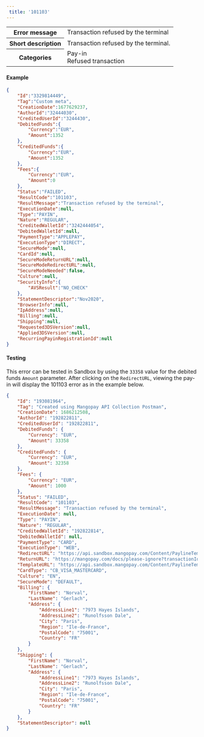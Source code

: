 ---  
 title: '101103'  
---  
  
<table>
    <tbody>
        <tr>
            <th scope="row"><strong>Error message</strong></th>
            <td>Transaction refused by the terminal</td>
        </tr>
        <tr>
            <th scope="row"><strong>Short description</strong></th>
            <td>Transaction refused by the terminal.</td>
        </tr>
        <tr>
            <th scope="row"><strong>Categories</strong></th>
            <td>  
<div class="label">Pay-in</div>  
<div class="label">Refused transaction</div>
</td>
        </tr>
    </tbody>
</table>  

#### Example  
```json API Response
{
    "Id":"3329814449",
    "Tag":"Custom meta",
    "CreationDate":1677629237,
    "AuthorId":"32444030",
    "CreditedUserId":"3244430",
    "DebitedFunds":{
        "Currency":"EUR",
        "Amount":1352
    },
    "CreditedFunds":{
        "Currency":"EUR",
        "Amount":1352
    },
    "Fees":{
        "Currency":"EUR",
        "Amount":0
    },
    "Status":"FAILED",
    "ResultCode":"101103",
    "ResultMessage":"Transaction refused by the terminal",
    "ExecutionDate":null,
    "Type":"PAYIN",
    "Nature":"REGULAR",
    "CreditedWalletId":"3242444054",
    "DebitedWalletId":null,
    "PaymentType":"APPLEPAY",
    "ExecutionType":"DIRECT",
    "SecureMode":null,
    "CardId":null,
    "SecureModeReturnURL":null,
    "SecureModeRedirectURL":null,
    "SecureModeNeeded":false,
    "Culture":null,
    "SecurityInfo":{
        "AVSResult":"NO_CHECK"
    },
    "StatementDescriptor":"Nov2020",
    "BrowserInfo":null,
    "IpAddress":null,
    "Billing":null,
    "Shipping":null,
    "Requested3DSVersion":null,
    "Applied3DSVersion":null,
    "RecurringPayinRegistrationId":null
}
```  

#### Testing  

This error can be tested in Sandbox by using the `33358` value for the debited funds `Amount` parameter. After clicking on the `RedirectURL`, viewing the pay-in will display the 101103 error as in the example below.  
```json API response
{
    "Id": "193081964",
    "Tag": "Created using Mangopay API Collection Postman",
    "CreationDate": 1686212508,
    "AuthorId": "192822811",
    "CreditedUserId": "192822811",
    "DebitedFunds": {
        "Currency": "EUR",
        "Amount": 33358
    },
    "CreditedFunds": {
        "Currency": "EUR",
        "Amount": 32358
    },
    "Fees": {
        "Currency": "EUR",
        "Amount": 1000
    },
    "Status": "FAILED",
    "ResultCode": "101103",
    "ResultMessage": "Transaction refused by the terminal",
    "ExecutionDate": null,
    "Type": "PAYIN",
    "Nature": "REGULAR",
    "CreditedWalletId": "192822814",
    "DebitedWalletId": null,
    "PaymentType": "CARD",
    "ExecutionType": "WEB",
    "RedirectURL": "https://api.sandbox.mangopay.com/Content/PaylineTemplateWidget?rp=e91911b826bc4f7cbcb9e00bebbddc07&transactionId=193081964&token=1bCn7FxTXABDfETyS2551686212508577",
    "ReturnURL": "https://mangopay.com/docs/please-ignore?transactionId=193081964",
    "TemplateURL": "https://api.sandbox.mangopay.com/Content/PaylineTemplateWidget?rp=e91911b826bc4f7cbcb9e00bebbddc07&transactionId=193081964",
    "CardType": "CB_VISA_MASTERCARD",
    "Culture": "EN",
    "SecureMode": "DEFAULT",
    "Billing": {
        "FirstName": "Norval",
        "LastName": "Gerlach",
        "Address": {
            "AddressLine1": "7973 Hayes Islands",
            "AddressLine2": "Runolfsson Dale",
            "City": "Paris",
            "Region": "Ile-de-France",
            "PostalCode": "75001",
            "Country": "FR"
        }
    },
    "Shipping": {
        "FirstName": "Norval",
        "LastName": "Gerlach",
        "Address": {
            "AddressLine1": "7973 Hayes Islands",
            "AddressLine2": "Runolfsson Dale",
            "City": "Paris",
            "Region": "Ile-de-France",
            "PostalCode": "75001",
            "Country": "FR"
        }
    },
    "StatementDescriptor": null
}
```